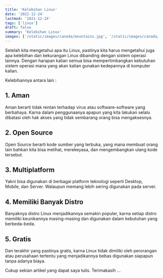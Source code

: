 ```yaml
---
title: 'Kelebihan Linux'
date: '2021-12-24'
lastmod: '2021-12-24'
tags: ['linux']
draft: false
summary: 'Kelebihan Linux'
images: ['/static/images/canada/mountains.jpg', '/static/images/canada/toronto.jpg']
---
```


Setelah kita mengetahui apa itu Linux, pastinya kita harus mengetahui juga apa kelebihan dan kekurangan Linux dibanding dengan sistem operasi lainnya. Dengan harapan kalian semua bisa mempertimbangkan kebutuhan sistem operasi mana yang akan kalian gunakan kedepannya di komputer kalian.

Kelebihannya antara lain :

## 1. Aman
Aman berarti tidak rentan terhadap virus atau software-software yang berbahaya. Karna dalam penggunaanya apapun yang kita lakukan selalu dibatasi oleh hak akses yang tidak sembarang orang bisa mengaksesnya.

## 2. Open Source
Open Source berarti kode sumber yang terbuka, yang mana membuat orang lain bahkan kita bisa melihat, merekeyasa, dan mengembangkan ulang kode tersebut.

## 3. Multiplatform
Yakni bisa digunakan di berbagai platform teknologi seperti Desktop, Mobile, dan Server. Walaupun memang lebih sering digunakan pada server.

## 4. Memiliki Banyak Distro
Banyaknya distro Linux menjadikannya semakin populer, karna setiap distro memiliki keunikannya masing-masing dan digunakan dalam kebutuhan yang berbeda-beda.

## 5. Gratis 
Dan terakhir yang pastinya gratis, karna Linux tidak dimiliki oleh perorangan atau perusahaan tertentu yang menjadikannya bebas digunakan siapapun tanpa adanya biaya.

Cukup sekian artikel yang dapat saya tulis. Terimakasih …




